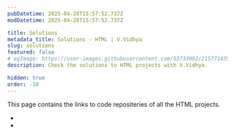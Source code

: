 ```yaml
---
pubDatetime: 2025-04-28T15:57:52.737Z
modDatetime: 2025-04-28T15:57:52.737Z

title: Solutions
metadata_title: Solutions - HTML | V.Vidhya
slug: solutions
featured: false
# ogImage: https://user-images.githubusercontent.com/53733092/215771435-25408246-2309-4f8b-a781-1f3d93bdf0ec.png
description: Check the solutions to HTML projects with V.Vidhya.

hidden: true
order: -10
---
```



This page contains the links to code repositeries of all the HTML projects.

- <LinkMd href="https://github.com/VirtualVidhya/Projects-HTML/tree/main/Recipes" title="Recipes" />
- <LinkMd href="https://github.com/VirtualVidhya/Projects-HTML/tree/main/MovieDetails" title="MovieDetails" />